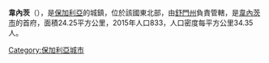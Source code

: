 '''韋內茨'''（{{lang-bg|Венец}}），是[[保加利亞|保加利亞]]的城鎮，位於該國東北部，由[[舒門州|舒門州]]負責管轄，是[[韋內茨市|韋內茨市]]的首府，面積24.25平方公里，2015年人口833，人口密度每平方公里34.35人。

{{coord|43|33|N|26|56|E|type:city|display=title}}

{{Bulgaria-geo-stub}}
[[Category:保加利亞城市|Category:保加利亞城市]]